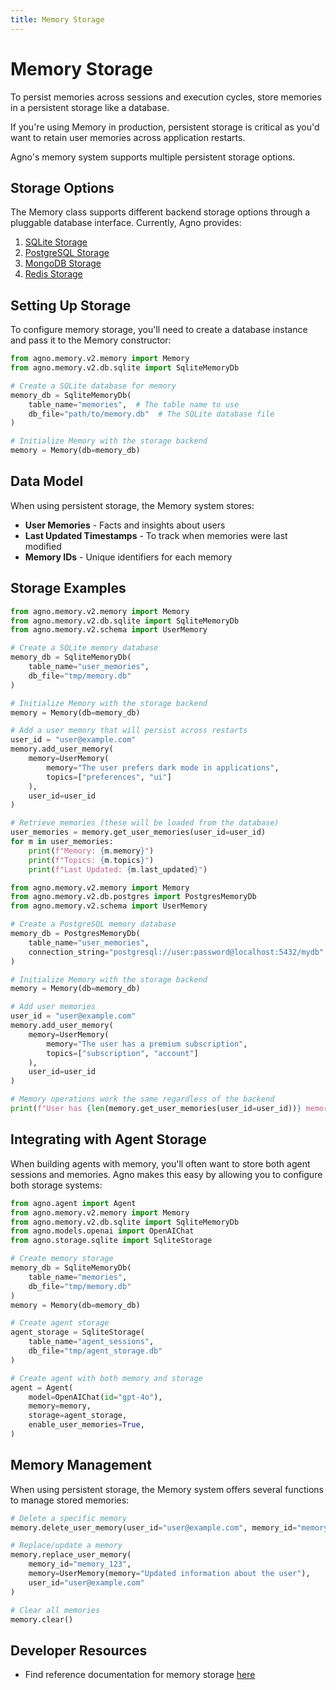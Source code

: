 ```yaml
---
title: Memory Storage
---
```


# Memory Storage

To persist memories across sessions and execution cycles, store memories in a persistent storage like a database.

If you're using Memory in production, persistent storage is critical as you'd want to retain user memories across application restarts.

Agno's memory system supports multiple persistent storage options.

## Storage Options

The Memory class supports different backend storage options through a pluggable database interface. Currently, Agno provides:

1. [SQLite Storage](/reference/memory/storage/sqlite)
2. [PostgreSQL Storage](/reference/memory/storage/postgres)
3. [MongoDB Storage](/reference/memory/storage/mongo)
4. [Redis Storage](/reference/memory/storage/redis)

## Setting Up Storage

To configure memory storage, you'll need to create a database instance and pass it to the Memory constructor:

```python
from agno.memory.v2.memory import Memory
from agno.memory.v2.db.sqlite import SqliteMemoryDb

# Create a SQLite database for memory
memory_db = SqliteMemoryDb(
    table_name="memories",  # The table name to use
    db_file="path/to/memory.db"  # The SQLite database file
)

# Initialize Memory with the storage backend
memory = Memory(db=memory_db)
```

## Data Model

When using persistent storage, the Memory system stores:

- **User Memories** - Facts and insights about users
- **Last Updated Timestamps** - To track when memories were last modified
- **Memory IDs** - Unique identifiers for each memory

## Storage Examples

```python sqlite_memory.py
from agno.memory.v2.memory import Memory
from agno.memory.v2.db.sqlite import SqliteMemoryDb
from agno.memory.v2.schema import UserMemory

# Create a SQLite memory database
memory_db = SqliteMemoryDb(
    table_name="user_memories",
    db_file="tmp/memory.db"
)

# Initialize Memory with the storage backend
memory = Memory(db=memory_db)

# Add a user memory that will persist across restarts
user_id = "user@example.com"
memory.add_user_memory(
    memory=UserMemory(
        memory="The user prefers dark mode in applications",
        topics=["preferences", "ui"]
    ),
    user_id=user_id
)

# Retrieve memories (these will be loaded from the database)
user_memories = memory.get_user_memories(user_id=user_id)
for m in user_memories:
    print(f"Memory: {m.memory}")
    print(f"Topics: {m.topics}")
    print(f"Last Updated: {m.last_updated}")
```
```python postgres_memory.py
from agno.memory.v2.memory import Memory
from agno.memory.v2.db.postgres import PostgresMemoryDb
from agno.memory.v2.schema import UserMemory

# Create a PostgreSQL memory database
memory_db = PostgresMemoryDb(
    table_name="user_memories",
    connection_string="postgresql://user:password@localhost:5432/mydb"
)

# Initialize Memory with the storage backend
memory = Memory(db=memory_db)

# Add user memories
user_id = "user@example.com"
memory.add_user_memory(
    memory=UserMemory(
        memory="The user has a premium subscription",
        topics=["subscription", "account"]
    ),
    user_id=user_id
)

# Memory operations work the same regardless of the backend
print(f"User has {len(memory.get_user_memories(user_id=user_id))} memories stored")
```

## Integrating with Agent Storage

When building agents with memory, you'll often want to store both agent sessions and memories. Agno makes this easy by allowing you to configure both storage systems:

```python
from agno.agent import Agent
from agno.memory.v2.memory import Memory
from agno.memory.v2.db.sqlite import SqliteMemoryDb
from agno.models.openai import OpenAIChat
from agno.storage.sqlite import SqliteStorage

# Create memory storage
memory_db = SqliteMemoryDb(
    table_name="memories",
    db_file="tmp/memory.db"
)
memory = Memory(db=memory_db)

# Create agent storage
agent_storage = SqliteStorage(
    table_name="agent_sessions",
    db_file="tmp/agent_storage.db"
)

# Create agent with both memory and storage
agent = Agent(
    model=OpenAIChat(id="gpt-4o"),
    memory=memory,
    storage=agent_storage,
    enable_user_memories=True,
)
```

## Memory Management

When using persistent storage, the Memory system offers several functions to manage stored memories:

```python
# Delete a specific memory
memory.delete_user_memory(user_id="user@example.com", memory_id="memory_123")

# Replace/update a memory
memory.replace_user_memory(
    memory_id="memory_123",
    memory=UserMemory(memory="Updated information about the user"),
    user_id="user@example.com"
)

# Clear all memories
memory.clear()
```


## Developer Resources

- Find reference documentation for memory storage [here](/reference/memory/storage)